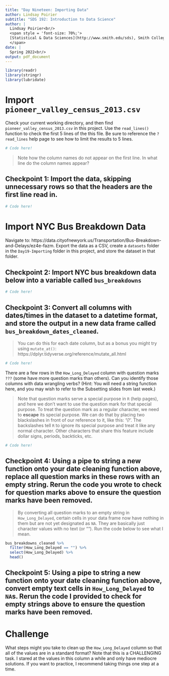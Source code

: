 ```yaml
---
title: "Day Nineteen: Importing Data"
author: Lindsay Poirier
subtitle: "SDS 192: Introduction to Data Science"
author: |
  Lindsay Poirier<br/>
  <span style = 'font-size: 70%;'>
  [Statistical & Data Sciences](http://www.smith.edu/sds), Smith College<br/>
  </span>
date: |
  Spring 2022<br/>
output: pdf_document
---
```


```r
library(readr)
library(stringr)
library(lubridate)
```

# Import `pioneer_valley_census_2013.csv`

Check your current working directory, and then find `pioneer_valley_census_2013.csv` in this project. Use the `read_lines()` function to check the first 5 lines of the this file. Be sure to reference the `?read_lines` help page to see how to limit the results to 5 lines.

```r
# Code here!
```

> Note how the column names do not appear on the first line. In what line do the column names appear? 

## Checkpoint 1: Import the data, skipping unnecessary rows so that the headers are the first line read in.

```r
# Code here!
```

# Import NYC Bus Breakdown Data

Navigate to: https://data.cityofnewyork.us/Transportation/Bus-Breakdown-and-Delays/ez4e-fazm. Export the data as a CSV, create a `datasets` folder in the `Day19-Importing` folder in this project, and store the dataset in that folder.  

## Checkpoint 2: Import NYC bus breakdown data below into a variable called `bus_breakdowns`

```r
# Code here!
```

## Checkpoint 3: Convert all columns with dates/times in the dataset to a datetime format, and store the output in a new data frame called `bus_breakdown_dates_cleaned`. 

> You can do this for each date column, but as a bonus you might try using `mutate_at()`: https://dplyr.tidyverse.org/reference/mutate_all.html

```r
# Code here!
```

There are a few rows in the `How_Long_Delayed` column with question marks `???` (some have more question marks than others). Can you identify those columns with data wrangling verbs? (Hint: You will need a string function here, and you may wish to refer to the Subsetting slides from last week.)

> Note that question marks serve a special purpose in `R` (help pages), and here we don't want to use the question mark for that special purpose. To treat the question mark as a regular character, we need to **escape** its special purpose. We can do that by placing two blackslashes in front of our reference to it, like this: '\\?'. The backslashes tell `R` to ignore its special purpose and treat it like any normal character. Other characters that share this feature include dollar signs, periods, backticks, etc. 

```r
# Code here!
```

## Checkpoint 4: Using a pipe to string a new function onto your date cleaning function above, replace all question marks in these rows with an empty string. Rerun the code you wrote to check for question marks above to ensure the question marks have been removed. 

> By converting all question marks to an empty string in `How_Long_Delayed`, certain cells in your data frame now have nothing in them but are not yet designated as `NA`. They are basically just character values with no text (or ""). Run the code below to see what I mean.

```r
bus_breakdowns_cleaned %>%
  filter(How_Long_Delayed == "") %>%
  select(How_Long_Delayed) %>%
  head()
```

## Checkpoint 5: Using a pipe to string a new function onto your date cleaning function above, convert empty text cells in `How_Long_Delayed` to `NA`s. Rerun the code I provided to check for empty strings above to ensure the question marks have been removed.

# Challenge

What steps might you take to clean up the `How_Long_Delayed` column so that all of the values are in a standard format? Note that this is a CHALLENGING task. I stared at the values in this column a while and only have mediocre solutions. If you want to practice, I recommend taking things one step at a time. 

